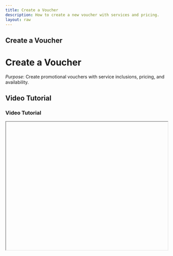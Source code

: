 ```yaml
---
title: Create a Voucher
description: How to create a new voucher with services and pricing.
layout: raw
---
```



<div className="mdx-content">

## Create a Voucher

<h1 className="text-3xl font-bold text-gray-900 mb-4">Create a Voucher</h1>  

*Purpose*: Create promotional vouchers with service inclusions, pricing, and availability.

## Video Tutorial

<h3 className="text-xl font-medium text-gray-800 mb-2">Video Tutorial</h3>

<iframe
  width="100%"
  height="400"
  title="Create Voucher Tutorial"
  allowFullScreen
  className="rounded-lg"
/>

---

## Steps:

<h2 className="text-2xl font-semibold text-gray-800 mt-8 mb-4">Step-by-step Instructions</h2>

❶ **Navigate to Offers**  
From the left menu, go to the **Offers** section.

❷ **Go to Voucher Tab**  
Click on the **Voucher** tab at the top.

❸ **Click Add Voucher**  
Hit the **Add Voucher** button located at the top-right corner.

❹ **Fill in the Voucher Form**  
A panel opens with fields to complete:
- **Voucher Name**, **Gender Restriction**, **Validity**, **Total Sessions**, and **Description**.
- Click **Next** to go to **Service Inclusion** and pick the services to include.
- Click **Next** again to reach **Service Pricing**:
  - Enable **Online Booking** or **Walk-in Booking** as needed.
  - Enter **Total Service Value** and **Voucher Price**.
- Click **Next** one more time to choose **Venue(s)** where this voucher is valid.

❺ **Save the Voucher**  
Click **Save** to complete voucher creation.

---

**Tip for First-Time Users**:  
Be sure to define relevant services and pricing for maximum value.

<div className="space-y-4 mt-6">

<div className="my-10 border-t border-gray-200" />

## More questions about this

<h3 className="text-xl font-semibold text-black mb-4 mt-10"> More questions about this?</h3>
</div>
<div className="space-y-4 mt-6">
  <details className="bg-white rounded-md p-4 border border-gray-300">
  <summary
    className="font-medium text-base text-gray-900"
    style={{
      backgroundColor: 'transparent',
      outline: 'none',
      cursor: 'pointer',
      userSelect: 'none',
      listStyle: 'none',
    }}
  >Can I edit the voucher later?</summary>
   <p className="mt-2 text-sm text-gray-700">
      Yes, you can access any created voucher and modify its settings, services, or pricing.
    </p>
  </details>

  <details className="bg-white rounded-md p-4 border border-gray-300">
  <summary
    className="font-medium text-base text-gray-900"
    style={{
      backgroundColor: 'transparent',
      outline: 'none',
      cursor: 'pointer',
      userSelect: 'none',
      listStyle: 'none',
    }}
  >Is this available across venues?</summary>
    <p className="mt-2 text-sm text-gray-700">
      Yes, select multiple venues in the final step before saving.
    </p>
  </details>
</div>
</div>

---

<div className="space-y-4 mt-6">

<div className="my-10 border-t border-gray-200" />

<div className="mdx-content mt-10">

Was this article helpful?

<div style={{ display: 'flex', gap: '1rem' }}>
  <button style={{ padding: '0.5rem', borderRadius: '9999px', backgroundColor: '#f0f0f0' }}>
   👍
  </button>
  <button style={{ padding: '0.5rem', borderRadius: '9999px', backgroundColor: '#f0f0f0' }}>
    👎
  </button>
</div>
</div>

---
</div>
